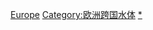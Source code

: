 {{Commonscat|International rivers of Europe}}

[[Category:跨國河流|Europe]]
[[Category:欧洲跨国水体|Category:欧洲跨国水体]]
[[Category:歐洲河流|*]]